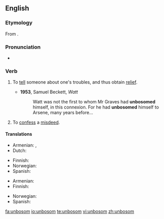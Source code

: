 ==English==

===Etymology===
From {{prefix|un|bosom|gloss2=the seat of emotions}}.

===Pronunciation===
* {{a|UK|US}} {{IPA|/ʌnˈbʊz.əm/|/ˌʌnˈbʊz.əm/}}

===Verb===
{{en-verb}}
{{rfquote}}

# {{archaic}} To [[tell]] someone about one's troubles, and thus obtain [[relief]].
#* '''1953''', Samuel Beckett, ''Watt''
#*: Watt was not the first to whom Mr Graves had '''unbosomed''' himself, in this connexion. For he had '''unbosomed''' himself to Arsene, many years before...
# {{archaic}} To [[confess]] a [[misdeed]].

====Translations====
{{trans-top|to tell about one's troubles}}
* Armenian: {{t|hy|սիրտը բանալ|tr=sirtë banal|sc=Armn}},  {{t|hy|զգացմունքները զեղել|tr=zgac’munk’nerë zeġel|sc=Armn}}
* Dutch: {{t|nl|ontboezemen}}
{{trans-mid}}
* Finnish: {{t|fi|purkaa|alt=purkaa sydäntään}}
* Norwegian: {{t|no|lette sitt hjerte}}
* Spanish: {{t|es|desahogarse}}
{{trans-bottom}}

{{trans-top|to confess a misdeed}}
* Armenian: {{t|hy|խոստովանել|tr=xostovanel|sc=Armn}}
* Finnish: {{t|fi|purkaa|alt=purkaa sydämensä}}
{{trans-mid}}
* Norwegian: {{t|no|lette sitt hjerte}}
* Spanish: {{t-|es|confesar}}
{{trans-bottom}}

[[fa:unbosom]]
[[io:unbosom]]
[[te:unbosom]]
[[vi:unbosom]]
[[zh:unbosom]]